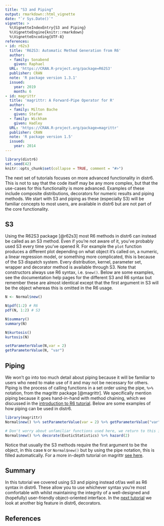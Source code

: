 ```yaml
---
title: "S3 and Piping"
output: rmarkdown::html_vignette
date: "`r Sys.Date()`"
vignette: >
  %\VignetteIndexEntry{S3 and Piping}
  %\VignetteEngine{knitr::rmarkdown}
  %\VignetteEncoding{UTF-8}
references:
- id: r62s3
  title: 'R62S3: Automatic Method Generation from R6'
  author:
  - family: Sonabend
    given: Raphael
  URL: 'https://CRAN.R-project.org/package=R62S3'
  publisher: CRAN
  note: 'R package version 1.3.1'
  issued:
    year: 2019
    month: 6
- id: magrittr
  title: 'magrittr: A Forward-Pipe Operator for R'
  author:
  - family: Milton Bache
    given: Stefan
  - family: Wickham
    given: Hadley
  URL: 'https://CRAN.R-project.org/package=magrittr'
  publisher: CRAN
  note: 'R package version 1.5'
  issued:
    year: 2014
---
```



```r
library(distr6)
set.seed(42)
knitr::opts_chunk$set(collapse = TRUE, comment = "#>")
```

The next set of tutorials focuses on more advanced functionality in distr6. This is not to say that the code itself may be any more complex, but that the use-cases for this functionality is more advanced. Examples of these include composite distributions, decorators for numeric results and piping methods. We start with S3 and piping as these (especially S3) will be familiar concepts to most users, are available in distr6 but are not part of the core functionality.

## S3

Using the R62S3 package [@r62s3] most R6 methods in distr6 can instead be called as an S3 method. Even if you're not aware of it, you've probably used S3 every time you've opened R. For example the `plot` function produces a different plot depending on what object it's called on, a numeric, a linear regression model, or something more complicated, this is because of the S3 dispatch system. Every distribution, kernel, parameter set, wrapper and decorator method is available through S3. Note that constructors always use R6 syntax, i.e. `$new()`. Below are some examples, see the documentation help pages for the different S3 and R6 syntax but remember these are almost identical except that the first argument in S3 will be the object whereas this is omitted in the R6 usage.

```r
N <- Normal$new()

N$pdf(1:2) # R6
pdf(N, 1:2) # S3

N$summary()
summary(N)

N$kurtosis()
kurtosis(N)

setParameterValue(N,var = 2)
getParameterValue(N, "var")
```


## Piping

We won't go into too much detail about piping because it will be familiar to users who need to make use of it and may not be necessary for others. Piping is the process of calling functions in a set order using the pipe, `%>%` notation, from the magrittr package [@magrittr]. We specifically mention piping because it goes hand-in-hand with method chaining, which we discussed in the [introduction to R6 tutorial](https://alan-turing-institute.github.io/distr6/articles/webs/intro_to_r6.html). Below are some examples of how piping can be used in distr6. 

```r
library(magrittr)
Normal$new() %>% setParameterValue(var = 2) %>% getParameterValue("var")

# Don't worry about unfamiliar functions used here, we return to this in the next tutorial
Normal$new() %>% decorate(ExoticStatistics) %>% hazard(2)
```

Notice that usually the S3 methods require the first argument to be the object, in this case `N` or `Normal$new()` but by using the pipe notation, this is filled automatically. For a more in-depth tutorial on magrittr [see here](https://magrittr.tidyverse.org/).

## Summary

In this tutorial we covered using S3 and piping instead of/as well as R6 syntax in distr6. These allow you to use whichever syntax you're most comfortable with whilst maintaining the integrity of a well-designed and (hopefully) user-friendly object-oriented interface. In the [next tutorial](https://alan-turing-institute.github.io/distr6/articles/webs/decorators.html) we look at another big feature in distr6, decorators.

## References
